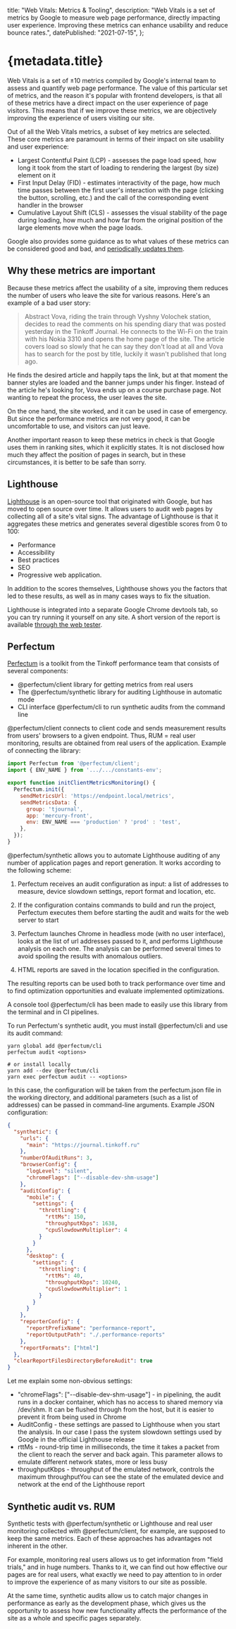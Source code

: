 
  title: "Web Vitals: Metrics & Tooling",
  description:
    "Web Vitals is a set of metrics by Google to measure web page performance, directly impacting user experience. Improving these metrics can enhance usability and reduce bounce rates.",
  datePublished: "2021-07-15",
};

# {metadata.title}

Web Vitals is a set of ±10 metrics compiled by Google's internal team to assess and quantify web page performance. The value of this particular set of metrics, and the reason it's popular with frontend developers, is that all of these metrics have a direct impact on the user experience of page visitors. This means that if we improve these metrics, we are objectively improving the experience of users visiting our site.

Out of all the Web Vitals metrics, a subset of key metrics are selected. These core metrics are paramount in terms of their impact on site usability and user experience:

- Largest Contentful Paint (LCP) - assesses the page load speed, how long it took from the start of loading to rendering the largest (by size) element on it
- First Input Delay (FID) - estimates interactivity of the page, how much time passes between the first user's interaction with the page (clicking the button, scrolling, etc.) and the call of the corresponding event handler in the browser
- Cumulative Layout Shift (CLS) - assesses the visual stability of the page during loading, how much and how far from the original position of the large elements move when the page loads.

Google also provides some guidance as to what values of these metrics can be considered good and bad, and [periodically updates them](https://web.dev/defining-core-web-vitals-thresholds/).

## Why these metrics are important

Because these metrics affect the usability of a site, improving them reduces the number of users who leave the site for various reasons. Here's an example of a bad user story:

> Abstract Vova, riding the train through Vyshny Volochek station, decides to read the comments on his spending diary that was posted yesterday in the Tinkoff Journal. He connects to the Wi-Fi on the train with his Nokia 3310 and opens the home page of the site. The article covers load so slowly that he can say they don't load at all and Vova has to search for the post by title, luckily it wasn't published that long ago.

He finds the desired article and happily taps the link, but at that moment the banner styles are loaded and the banner jumps under his finger. Instead of the article he's looking for, Vova ends up on a course purchase page. Not wanting to repeat the process, the user leaves the site.

On the one hand, the site worked, and it can be used in case of emergency. But since the performance metrics are not very good, it can be uncomfortable to use, and visitors can just leave.

Another important reason to keep these metrics in check is that Google uses them in ranking sites, which it explicitly states. It is not disclosed how much they affect the position of pages in search, but in these circumstances, it is better to be safe than sorry.

## Lighthouse

[Lighthouse](https://github.com/GoogleChrome/lighthouse) is an open-source tool that originated with Google, but has moved to open source over time. It allows users to audit web pages by collecting all of a site's vital signs. The advantage of Lighthouse is that it aggregates these metrics and generates several digestible scores from 0 to 100:

- Performance
- Accessibility
- Best practices
- SEO
- Progressive web application.

In addition to the scores themselves, Lighthouse shows you the factors that led to these results, as well as in many cases ways to fix the situation.

Lighthouse is integrated into a separate Google Chrome devtools tab, so you can try running it yourself on any site. A short version of the report is available [through the web tester](https://web.dev/measure/).

## Perfectum

[Perfectum](https://github.com/Tinkoff/perfectum) is a toolkit from the Tinkoff performance team that consists of several components:

- @perfectum/client library for getting metrics from real users
- The @perfectum/synthetic library for auditing Lighthouse in automatic mode
- CLI interface @perfectum/cli to run synthetic audits from the command line

@perfectum/client connects to client code and sends measurement results from users' browsers to a given endpoint. Thus, RUM = real user monitoring, results are obtained from real users of the application. Example of connecting the library:

```js
import Perfectum from '@perfectum/client';
import { ENV_NAME } from '.../.../constants-env';

export function initClientMetricsMonitoring() {
  Perfectum.init({
    sendMetricsUrl: 'https://endpoint.local/metrics',
    sendMetricsData: {
      group: 'tjournal',
      app: 'mercury-front',
      env: ENV_NAME === 'production' ? 'prod' : 'test',
    },
  });
}
```

@perfectum/synthetic allows you to automate Lighthouse auditing of any number of application pages and report generation. It works according to the following scheme:

1. Perfectum receives an audit configuration as input: a list of addresses to measure, device slowdown settings, report format and location, etc.

2. If the configuration contains commands to build and run the project, Perfectum executes them before starting the audit and waits for the web server to start

3. Perfectum launches Chrome in headless mode (with no user interface), looks at the list of url addresses passed to it, and performs Lighthouse analysis on each one. The analysis can be performed several times to avoid spoiling the results with anomalous outliers.

4. HTML reports are saved in the location specified in the configuration.

The resulting reports can be used both to track performance over time and to find optimization opportunities and evaluate implemented optimizations.

A console tool @perfectum/cli has been made to easily use this library from the terminal and in CI pipelines.

To run Perfectum's synthetic audit, you must install @perfectum/cli and use its audit command:

```shell
yarn global add @perfectum/cli
perfectum audit <options>

# or install locally
yarn add --dev @perfectum/cli
yarn exec perfectum audit -- <options>
```

In this case, the configuration will be taken from the perfectum.json file in the working directory, and additional parameters (such as a list of addresses) can be passed in command-line arguments. Example JSON configuration:

```json
{
  "synthetic": {
    "urls": {
      "main": "https://journal.tinkoff.ru"
    },
    "numberOfAuditRuns": 3,
    "browserConfig": {
      "logLevel": "silent",
      "chromeFlags": ["--disable-dev-shm-usage"]
    },
    "auditConfig": {
      "mobile": {
        "settings": {
          "throttling": {
            "rttMs": 150,
            "throughputKbps": 1638,
            "cpuSlowdownMultiplier": 4
          }
        }
      },
      "desktop": {
        "settings": {
          "throttling": {
            "rttMs": 40,
            "throughputKbps": 10240,
            "cpuSlowdownMultiplier": 1
          }
        }
      }
    },
    "reporterConfig": {
      "reportPrefixName": "performance-report",
      "reportOutputPath": "./.performance-reports"
    },
    "reportFormats": ["html"]
  },
  "clearReportFilesDirectoryBeforeAudit": true
}
```

Let me explain some non-obvious settings:

- "chromeFlags": ["--disable-dev-shm-usage"] - in pipelining, the audit runs in a docker container, which has no access to shared memory via /dev/shm. It can be flushed through from the host, but it is easier to prevent it from being used in Chrome
- AuditConfig - these settings are passed to Lighthouse when you start the analysis. In our case I pass the system slowdown settings used by Google in the official Lighthouse release
- rttMs - round-trip time in milliseconds, the time it takes a packet from the client to reach the server and back again. This parameter allows to emulate different network states, more or less busy
- throughputKbps - throughput of the emulated network, controls the maximum throughputYou can see the state of the emulated device and network at the end of the Lighthouse report

## Synthetic audit vs. RUM

Synthetic tests with @perfectum/synthetic or Lighthouse and real user monitoring collected with @perfectum/client, for example, are supposed to keep the same metrics. Each of these approaches has advantages not inherent in the other.

For example, monitoring real users allows us to get information from "field trials," and in huge numbers. Thanks to it, we can find out how effective our pages are for real users, what exactly we need to pay attention to in order to improve the experience of as many visitors to our site as possible.

At the same time, synthetic audits allow us to catch major changes in performance as early as the development phase, which gives us the opportunity to assess how new functionality affects the performance of the site as a whole and specific pages separately.

<DatePublished dateTime={metadata.datePublished} />
